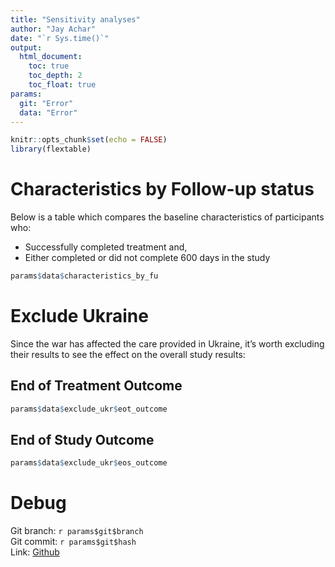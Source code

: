 ```yaml
---
title: "Sensitivity analyses"
author: "Jay Achar"
date: "`r Sys.time()`"
output: 
  html_document:
    toc: true
    toc_depth: 2
    toc_float: true
params:
  git: "Error"
  data: "Error"
---
```


```r
knitr::opts_chunk$set(echo = FALSE)
library(flextable)
```
# Characteristics by Follow-up status

Below is a table which compares the baseline characteristics of participants
who:

* Successfully completed treatment and,
* Either completed or did not complete 600 days in the study

```r
params$data$characteristics_by_fu
```

# Exclude Ukraine

Since the war has affected the care provided in Ukraine, it's worth excluding
their results to see the effect on the overall study results:

## End of Treatment Outcome

```r
params$data$exclude_ukr$eot_outcome
```

## End of Study Outcome

```r
params$data$exclude_ukr$eos_outcome
```


# Debug

Git branch: `r params$git$branch`  
Git commit: `r params$git$hash`  
Link: [Github](`r paste0("https://github.com/JayAchar/tbmstr/commit/", params$git$hash)`)


